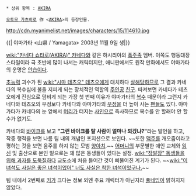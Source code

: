  * 상위 항목 : [[AKIRA]]

 [[오토모 가츠히로]] 作 <[[AKIRA]]>의 등장인물.

http://cdn.myanimelist.net/images/characters/15/114610.jpg

{{|
야마가타 <山県 / Yamagata>
2003년 11월 9일 생|}}

[[wiki:"카네다 쇼타로(AKIRA)" 카네다]]와 같은 하시리야의 [[폭주족]] 멤버. 이쪽도 행동대장 스타일이라 극 초반에 많이 나서는 캐릭터지만, 애니판에서도 원작 만화에서도 야마가타의 운명은 [[안습]]이다.

[[초능력]] 괴수가 된 [[wiki:"시마 테츠오" 테츠오]]에게 대치하다 [[살해]]당하므로 그 결과 카네다의 복수심에 불을 지피게 되는 장치적인 역할의 [[주인공]] [[친구]]. 따져보면 카네다가 테츠오에게 진심으로 덤비게 되는 가장 첫 번째 이유가 야마가타의 [[복수]] 때문이라 그런지 카네다와 테츠오의 우정보다 카네다와 야마가타의 [[우정]]을 더 높이 사는 [[팬]]들도 있다. 야마가타가 카네다의 눈 앞에서 [[머리]]가 터지는 [[사인]]으로 즉사하므로 복수를 안 할래야 안 할 수가 없기도.

카네다의 [[바이크]]를 보고 '''"그런 바이크를 탈 사람이 얼마나 되겠냐?"'''라는 발언을 하고, 작중 행적을 보면 나름 팀 내의 개념인 포지션으로 보인다. ~~또한 [[맥주]]를 개오줌이라고 평하는 것을 보면 음주를 하지 않는 모범 [[양아치]].~~ [[어머니]]의 부문별한 애인 교체와 [[임신]] 및 출산으로 본인 밑으로는 꽤 많은 동생들이 있다는 설정. [[wiki:"장발장" 동생들을 위해 과자를 도둑질하다]] 교도소에 처음 들어간 것이 삐뚤어진 계기가 된다. ~~[[wiki:"이 녀석도 사실은 좋은 녀석이었어" 너도 사실은 착한 녀석이었구나.]]~~

팀 내에서 2번째로 [[키]]가 크다는 정보 외엔 주요 캐릭터가 아닌지라 [[풀네임]]이 밝혀지지 않았다.


